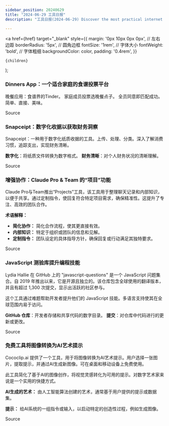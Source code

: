 ```yaml
---
sidebar_position: 20240629
title: "2024-06-29 工具日报"
description: "工具日报(2024-06-29) Discover the most practical internet software, AI tools, and products of 2024 through the Tools Daily!"

---
```



  <a
    href={href}
    target="_blank"
    style={{
      margin: '0px 10px 0px 0px', // 左右边距
      borderRadius: '5px', // 圆角边框
      fontSize: '1rem', // 字体大小
      fontWeight: 'bold', // 字体粗细
      backgroundColor: color,
      padding: '0.4rem',
    }}
  >
    {children}
  </a>
);

### Dinners App：一个适合家庭的食谱投票平台

晚餐应用：食谱界的Tinder。
家庭成员投票选晚餐点子。
全员同意即匹配成功。
简单、直接、美味。

<Link href="https://www.producthunt.com/posts/dinners-app" color="#B0C4DE">Source</Link>

### Snapceipt：数字化收据以获取财务洞察

Snapceipt：一种用于数字化纸质收据的工具。上传、处理、分类。深入了解消费习惯，追踪支出，实现财务清晰。

**数字化**：将纸质文件转换为数字格式。
**财务清晰**：对个人财务状况的清晰理解。

<Link href="https://www.producthunt.com/posts/snapceipt" color="#B0C4DE">Source</Link>

### 增强协作：Claude Pro & Team 的“项目”功能

Claude Pro与Team推出“Projects”工具，该工具用于整理聊天记录和内部知识，以便于共享。通过定制指令，使回复符合特定项目需求，确保精准性。这提升了专注、高效的团队合作。

**术语解释：**
- **简化协作：** 简化合作流程，使其更直接有效。
- **内部知识：** 特定于组织或团队的信息和见解。
- **定制指令：** 团队设定的具体指导方针，确保回复或行动满足其独特要求。

<Link href="https://www.producthunt.com/posts/claude-projects" color="#B0C4DE">Source</Link>

### JavaScript 测验库提升编程技能

Lydia Hallie 在 GitHub 上的 "javascript-questions" 是一个 JavaScript 问题集合。自 2019 年推出以来，它是开源且独立的。该仓库包含全球使用的翻译版本，并且有超过 1,300 次提交，显示出活跃的社区参与。

这个工具通过难题帮助开发者提升他们的 JavaScript 技能。多语言支持使其在全球范围内易于访问。

**GitHub 仓库**：开发者存储和共享代码的数字目录。
**提交**：对仓库中代码进行的更新或更改。

<Link href="https://github.com/lydiahallie/javascript-questions" color="#B0C4DE">Source</Link>

### 免费工具将图像转换为AI艺术提示

Cococlip.ai 提供了一个工具，用于将图像转换为AI艺术提示。用户选择一张图片，提取提示，并通过AI生成新图像。可在桌面和移动设备上免费使用。

此工具简化了基于AI的图像创作，将视觉灵感转化为可用的提示。对数字艺术家来说是一个实用的快捷方式。

**AI生成的艺术：** 由人工智能算法创建的艺术，通常基于用户提供的提示或数据集。

**提示：** 给AI系统的一组指令或输入，以启动特定的创造性过程，例如生成图像。

<Link href="https://github.com/ruanyf/weekly/issues/4735" color="#B0C4DE">Source</Link>

